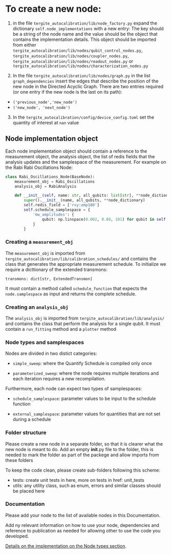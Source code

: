 # To create a new node:

1. in the file `tergite_autocalibration/lib/node_factory.py` expand the dictionary `self.node_implementations`  with a new entry:
The key should be a string of the node name and the value should be the object that contains the implementation details. This object should be imported from either `tergite_autocalibration/lib/nodes/qubit_control_nodes.py`,  `tergite_autocalibration/lib/nodes/coupler_nodes.py`, `tergite_autocalibration/lib/nodes/readout_nodes.py` or `tergite_autocalibration/lib/nodes/characterization_nodes.py`

2. In the file `tergite_autocalibration/lib/nodes/graph.py` in the list `graph_dependencies` insert the edges that describe the position of the new node in the Directed Acyclic Graph. There are two entries required (or one entry if the new node is the last on its path):
- `('previous_node','new_node')`
- `('new_node', 'next_node')`

3. In the `tergite_autocalibration/config/device_config.toml` set the quantity of interest at `nan` value



## Node implementation object

Each node implementation object should contain a reference to the measurement object, the analysis object, the list of redis fields that the analysis updates and the samplespace of the measurement. For example on the Rabi Rabi Oscillations Node:

```python
class Rabi_Oscillations_Node(BaseNode):
    measurement_obj = Rabi_Oscillations
    analysis_obj = RabiAnalysis

    def __init__(self, name: str, all_qubits: list[str], **node_dictionary):
        super().__init__(name, all_qubits, **node_dictionary)
        self.redis_field = ['rxy:amp180']
        self.schedule_samplespace = {
            'mw_amplitudes': {
                qubit: np.linspace(0.002, 0.80, 101) for qubit in self.all_qubits
            }
        }
```


### Creating a `measurement_obj`

The `measurement_obj` is imported from `tergite_autocalibration/lib/calibration_schedules/` and contains the class that generates the appropriate measurement schedule.
To initialize we require a dicttionary of the extended transmons:

`transmons: dict[str, ExtendedTransmon]`

It must contain a method called `schedule_function` that expects the `node.samplespace` as input and returns the complete schedule.


### Creating an `analysis_obj`

The `analysis_obj` is imported from `tergite_autocalibration/lib/analysis/` and contains the class that perform the analysis for a single qubit.
It must contain a `run_fitting` method and a `plotter` method

### Node types and samplespaces

Nodes are divided in two distict categories:

- `simple_sweep`: where the Quantify Schedule is compiled only once

- `parameterized_sweep`: where the node requires multiple iterations and each iteration requires a new recompilation.

Furthermore, each node can expect two types of samplespaces:

- `schedule_samplespace`: parameter values to be input to the schedule function

- `external_samplespace`: parameter values for quantities that are not set during a schedule

### Folder structure

Please create a new node in a separate folder, so that it is clearer what the new node is meant to do.
Add an empty __init__.py file to the folder, this is needed to mark the folder as part of the packege and allow imports from these folders

To keep the code clean, please create sub-folders following this scheme:

- tests: create unit tests in here, more on tests in href: unit_tests
- utils: any utility class, such as enum, errors and similar classes should be placed here
 
### Documentation

Please add your node to the list of available nodes in this Documentation.

Add ny relevant information on how to use your node, dependencies and reference to publication as needed for allowing other to use the code you developed.

[Details on the implementation on the Node types section](node_classes.qmd).
